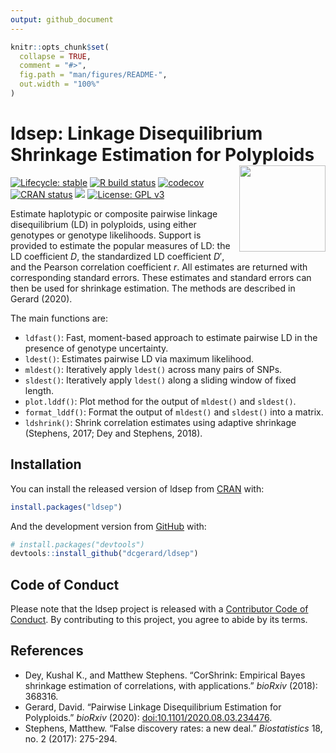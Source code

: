 ```yaml
---
output: github_document
---
```


<!-- README.md is generated from README.Rmd. Please edit that file -->

```r
knitr::opts_chunk$set(
  collapse = TRUE,
  comment = "#>",
  fig.path = "man/figures/README-",
  out.width = "100%"
)
```


# ldsep: Linkage Disequilibrium Shrinkage Estimation for Polyploids <a href='https://dcgerard.github.io/ldsep'><img src='man/figures/logo.png' align="right" height="138" /></a>

<!-- badges: start -->
[![Lifecycle: stable](https://img.shields.io/badge/lifecycle-stable-brightgreen.svg)](https://www.tidyverse.org/lifecycle/#stable)
[![R build status](https://github.com/dcgerard/ldsep/workflows/R-CMD-check/badge.svg)](https://github.com/dcgerard/ldsep/actions)
[![codecov](https://codecov.io/gh/dcgerard/ldsep/branch/master/graph/badge.svg?token=J3ZRB8PAHY)](https://codecov.io/gh/dcgerard/ldsep)
[![CRAN status](https://www.r-pkg.org/badges/version/ldsep)](https://CRAN.R-project.org/package=ldsep)
[![](http://cranlogs.r-pkg.org/badges/grand-total/ldsep)](https://cran.r-project.org/package=ldsep)
[![License: GPL v3](https://img.shields.io/badge/License-GPL%20v3-blue.svg)](https://www.gnu.org/licenses/gpl-3.0)
<!-- badges: end -->

Estimate haplotypic or composite pairwise linkage disequilibrium (LD) in polyploids, using either genotypes or genotype likelihoods. Support is provided to estimate the popular measures of LD: the LD coefficient $D$, the standardized LD coefficient $D'$, and the Pearson correlation coefficient $r$. All estimates are returned with corresponding standard errors. These estimates and standard errors can then be used for shrinkage estimation. The methods are described in Gerard (2020).

The main functions are:

- `ldfast()`: Fast, moment-based approach to estimate pairwise LD
  in the presence of genotype uncertainty.
- `ldest()`: Estimates pairwise LD via maximum likelihood.
- `mldest()`: Iteratively apply `ldest()` across many pairs of SNPs.
- `sldest()`: Iteratively apply `ldest()` along a sliding window of fixed length.
- `plot.lddf()`: Plot method for the output of `mldest()` and `sldest()`.
- `format_lddf()`: Format the output of `mldest()` and `sldest()` into a matrix.
- `ldshrink()`: Shrink correlation estimates using adaptive shrinkage (Stephens, 2017; Dey and Stephens, 2018).

## Installation

You can install the released version of ldsep from [CRAN](https://CRAN.R-project.org) with:

``` r
install.packages("ldsep")
```

And the development version from [GitHub](https://github.com/) with:

``` r
# install.packages("devtools")
devtools::install_github("dcgerard/ldsep")
```

## Code of Conduct

Please note that the ldsep project is released with a [Contributor Code of Conduct](https://contributor-covenant.org/version/2/0/CODE_OF_CONDUCT.html). By contributing to this project, you agree to abide by its terms.

## References

- Dey, Kushal K., and Matthew Stephens. "CorShrink: Empirical Bayes shrinkage estimation of correlations, with applications." _bioRxiv_ (2018): 368316.
- Gerard, David. "Pairwise Linkage Disequilibrium Estimation for Polyploids." _bioRxiv_ (2020): [doi:10.1101/2020.08.03.234476](https://doi.org/10.1101/2020.08.03.234476).
- Stephens, Matthew. "False discovery rates: a new deal." _Biostatistics_ 18, no. 2 (2017): 275-294.

